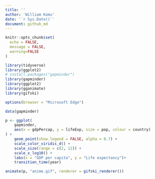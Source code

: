 ```yaml
---
title: ''
author: 'William Komu'
date: '`r Sys.Date()`'
document: github_md
---
```


```r
knitr::opts_chunk$set(
  echo = FALSE,
  message = FALSE,
  warning=FALSE
)
```

```r
library(tidyverse)
library(ggplot2)
# install.packages("gapminder")
library(gapminder)
library(ggplot2)
library(gganimate)
library(gifski)

options(browser = "Microsoft Edge")

data(gapminder)

p <- ggplot(
    gapminder,
    aes(x = gdpPercap, y = lifeExp, size = pop, colour = country)
) +
    geom_point(show.legend = FALSE, alpha = 0.7) +
    scale_color_viridis_d() +
    scale_size(range = c(2, 12)) +
    scale_x_log10() +
    labs(x = "GDP per capita", y = "Life expectancy")+
    transition_time(year)

animate(p, "anime.gif", renderer = gifski_renderer())
```
